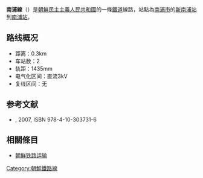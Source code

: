 '''南浦線'''（{{kor|名=北|諺=남포선|漢=南浦線|羅=Namp'o sŏn|f=y}}）是[[朝鮮民主主義人民共和國|朝鮮民主主義人民共和國]]的一條[[鐵道|鐵道]]線路，站點為[[南浦市|南浦市]]的[[新南浦站|新南浦站]]到[[南浦站_(南浦市)|南浦站]]。

==路线概况==
*距离：0.3km
*车站数：2
*轨距：1435mm
*电气化区间：直流3kV
*复线区间：无

==参考文献==
* {{lang|ja|国分隼人, 《将軍様の鉄道 北朝鮮鉄道事情》, 新潮社}}, 2007, ISBN 978-4-10-303731-6

==相關條目==
* [[朝鮮铁路运输|朝鮮铁路运输]]

{{Railway-stub}}
{{朝鮮鐵路線}}
{{南浦線}}
{{DEFAULTSORT:Nampo-son}}
[[Category:朝鮮鐵路線|Category:朝鮮鐵路線]]